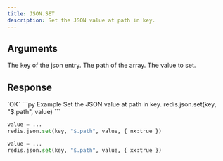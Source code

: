 ```yaml
---
title: JSON.SET
description: Set the JSON value at path in key.
---
```


## Arguments

<ParamField body="key" type="string" required>
    The key of the json entry.
</ParamField>
<ParamField body="path" type="string" default="$">
    The path of the array.
</ParamField>



<ParamField body="value" type="TValue" required>
    The value to set.
</ParamField>


## Response

<ResponseField type="OK" required>
`OK`
</ResponseField>

<RequestExample>
```py Example
Set the JSON value at path in key.
redis.json.set(key, "$.path", value)
```

```py NX
value = ...
redis.json.set(key, "$.path", value, { nx:true })
```
```py XX
value = ...
redis.json.set(key, "$.path", value, { xx:true })
```
</RequestExample>
